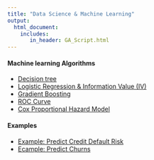 ```yaml
---
title: "Data Science & Machine Learning"
output: 
  html_document:
    includes:
       in_header: GA_Script.html
---
```

    

#### Machine learning Algorithms 

* [Decision tree](decisionTree.html)    
* [Logistic Regression & Information Value (IV)](LogisticRegression.html)  
* [Gradient Boosting](GradientBoosting.html) 
* [ROC Curve](ROC.html) 
* [Cox Proportional Hazard Model](CoxPH.html) 

#### Examples

* [Example: Predict Credit Default Risk](HomeCredit.html)  
* [Ecample: Predict Churns](Churn.html)  

